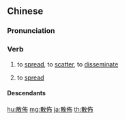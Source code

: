 {{also|散布}}
==Chinese==
{{zh-forms|s=散布}}

===Pronunciation===
{{zh-pron
|m=sànbù
|c=saan3 bou3
|h=pfs=san-pu
|mn=sàn-pò͘
|cat=v
}}

===Verb===
{{zh-verb}}

# to [[spread]], to [[scatter]], to [[disseminate]]
# {{lb|zh|figuratively|rumor}} to [[spread]]

====Descendants====
{{CJKV|散佈|s=散布|さんぷ}}

[[hu:散佈]]
[[mg:散佈]]
[[ja:散佈]]
[[th:散佈]]